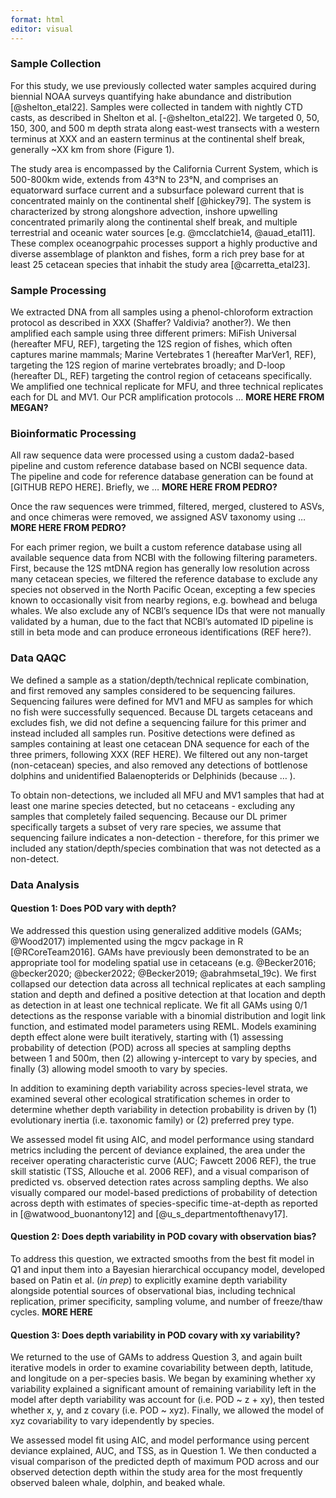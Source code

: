 ```yaml
---
format: html
editor: visual
---
```


### Sample Collection


For this study, we use previously collected water samples acquired during biennial NOAA surveys quantifying hake abundance and distribution \[\@shelton_etal22\]. Samples were collected in tandem with nightly CTD casts, as described in Shelton et al. \[-\@shelton_etal22\]. We targeted 0, 50, 150, 300, and 500 m depth strata along east-west transects with a western terminus at XXX and an eastern terminus at the continental shelf break, generally \~XX km from shore (Figure 1). 

The study area is encompassed by the California Current System, which is 500-800km wide, extends from 43°N to 23°N, and comprises an equatorward surface current and a subsurface poleward current that is concentrated mainly on the continental shelf [@hickey79]. The system is characterized by strong alongshore advection, inshore upwelling concentrated primarily along the continental shelf break, and multiple terrestrial and oceanic water sources [e.g. @mcclatchie14, @auad_etal11]. These complex oceanogrpahic processes support a highly productive and diverse assemblage of plankton and fishes, form a rich prey base for at least 25 cetacean species that inhabit the study area [@carretta_etal23].

### Sample Processing

We extracted DNA from all samples using a phenol-chloroform extraction protocol as described in XXX (Shaffer? Valdivia? another?). We then amplified each sample using three different primers: MiFish Universal (hereafter MFU, REF), targeting the 12S region of fishes, which often captures marine mammals; Marine Vertebrates 1 (hereafter MarVer1, REF), targeting the 12S region of marine vertebrates broadly; and D-loop (hereafter DL, REF) targeting the control region of cetaceans specifically. We amplified one technical replicate for MFU, and three technical replicates each for DL and MV1. Our PCR amplification protocols ... **MORE HERE FROM MEGAN?**

### Bioinformatic Processing

All raw sequence data were processed using a custom dada2-based pipeline and custom reference database based on NCBI sequence data. The pipeline and code for reference database generation can be found at \[GITHUB REPO HERE\]. Briefly, we ... **MORE HERE FROM PEDRO?**

Once the raw sequences were trimmed, filtered, merged, clustered to ASVs, and once chimeras were removed, we assigned ASV taxonomy using ... **MORE HERE FROM PEDRO?**

For each primer region, we built a custom reference database using all available sequence data from NCBI with the following filtering parameters. First, because the 12S mtDNA region has generally low resolution across many cetacean species, we filtered the reference database to exclude any species not observed in the North Pacific Ocean, excepting a few species known to occasionally visit from nearby regions, e.g. bowhead and beluga whales. We also exclude any of NCBI's sequence IDs that were not manually validated by a human, due to the fact that NCBI's automated ID pipeline is still in beta mode and can produce erroneous identifications (REF here?).

### Data QAQC

We defined a sample as a station/depth/technical replicate combination, and first removed any samples considered to be sequencing failures. Sequencing failures were defined for MV1 and MFU as samples for which no fish were successfully sequenced. Because DL targets cetaceans and excludes fish, we did not define a sequencing failure for this primer and instead included all samples run. Positive detections were defined as samples containing at least one cetacean DNA sequence for each of the three primers, following XXX (REF HERE). We filtered out any non-target (non-cetacean) species, and also removed any detections of bottlenose dolphins and unidentified Balaenopterids or Delphinids (because ... ).

To obtain non-detections, we included all MFU and MV1 samples that had at least one marine species detected, but no cetaceans - excluding any samples that completely failed sequencing. Because our DL primer specifically targets a subset of very rare species, we assume that sequencing failure indicates a non-detection - therefore, for this primer we included any station/depth/species combination that was not detected as a non-detect.

### Data Analysis

#### Question 1: Does POD vary with depth?

We addressed this question using generalized additive models (GAMs; @Wood2017) implemented using the mgcv package in R [@RCoreTeam2016]. GAMs have previously been demonstrated to be an appropriate tool for modeling spatial use in cetaceans (e.g. @Becker2016; @becker2020; @becker2022; @Becker2019; @abrahmsetal_19c). We first collapsed our detection data across all technical replicates at each sampling station and depth and defined a positive detection at that location and depth as detection in at least one technical replicate. We fit all GAMs using 0/1 detections as the response variable with a binomial distribution and logit link function, and estimated model parameters using REML. Models examining depth effect alone were built iteratively, starting with (1) assessing probability of detection (POD) across all species at sampling depths between 1 and 500m, then (2) allowing y-intercept to vary by species, and finally (3) allowing model smooth to vary by species.

In addition to examining depth variability across species-level strata, we examined several other ecological stratification schemes in order to determine whether depth variability in detection probability is driven by (1) evolutionary inertia (i.e. taxonomic family) or (2) preferred prey type.

We assessed model fit using AIC, and model performance using standard metrics including the percent of deviance explained, the area under the receiver operating characteristic curve (AUC; Fawcett 2006 REF), the true skill statistic (TSS, Allouche et al. 2006 REF), and a visual comparison of predicted vs. observed detection rates across sampling depths. We also visually compared our model-based predictions of probability of detection across depth with estimates of species-specific time-at-depth as reported in [@watwood_buonantony12] and [@u_s_departmentofthenavy17].

#### Question 2: Does depth variability in POD covary with observation bias?

To address this question, we extracted smooths from the best fit model in Q1 and input them into a Bayesian hierarchical occupancy model, developed based on Patin et al. (*in prep*) to explicitly examine depth variability alongside potential sources of observational bias, including technical replication, primer specificity, sampling volume, and number of freeze/thaw cycles. **MORE HERE**

#### Question 3: Does depth variability in POD covary with xy variability?

We returned to the use of GAMs to address Question 3, and again built iterative models in order to examine covariability between depth, latitude, and longitude on a per-species basis. We began by examining whether xy variability explained a significant amount of remaining variability left in the model after depth variability was account for (i.e. POD \~ z + xy), then tested whether x, y, and z covary (i.e. POD \~ xyz). Finally, we allowed the model of xyz covariability to vary idependently by species.

We assessed model fit using AIC, and model performance using percent deviance explained, AUC, and TSS, as in Question 1. We then conducted a visual comparison of the predicted depth of maximum POD across and our observed detection depth within the study area for the most frequently observed baleen whale, dolphin, and beaked whale.